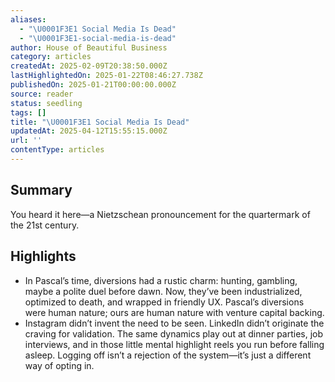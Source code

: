 ```yaml
---
aliases:
  - "\U0001F3E1 Social Media Is Dead"
  - "\U0001F3E1-social-media-is-dead"
author: House of Beautiful Business
category: articles
createdAt: 2025-02-09T20:38:50.000Z
lastHighlightedOn: 2025-01-22T08:46:27.738Z
publishedOn: 2025-01-21T00:00:00.000Z
source: reader
status: seedling
tags: []
title: "\U0001F3E1 Social Media Is Dead"
updatedAt: 2025-04-12T15:55:15.000Z
url: ''
contentType: articles
---
```

## Summary

You heard it here—a Nietzschean pronouncement for the quartermark of the 21st century.

## Highlights

- In Pascal’s time, diversions had a rustic charm: hunting, gambling, maybe a polite duel before dawn. Now, they’ve been industrialized, optimized to death, and wrapped in friendly UX. Pascal’s diversions were human nature; ours are human nature with venture capital backing.
- Instagram didn’t invent the need to be seen. LinkedIn didn’t originate the craving for validation. The same dynamics play out at dinner parties, job interviews, and in those little mental highlight reels you run before falling asleep. Logging off isn’t a rejection of the system—it’s just a different way of opting in.
